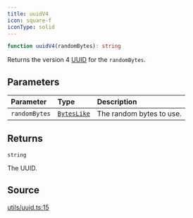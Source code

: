 ```yaml
---
title: uuidV4
icon: square-f
iconType: solid
---
```


```ts
function uuidV4(randomBytes): string
```

Returns the version 4 [UUID](https://www.ietf.org/rfc/rfc4122.txt) for the `randomBytes`.

## Parameters

| Parameter | Type | Description |
| :------ | :------ | :------ |
| `randomBytes` | [`BytesLike`](/sdk/content/type-aliases/BytesLike) | The random bytes to use. |

## Returns

`string`

The UUID.

## Source

[utils/uuid.ts:15](https://github.com/dominant-strategies/quais.js/blob/9e7ebe974131dcdad3a534a98991f30db89b4403/src/utils/uuid.ts#L15)
